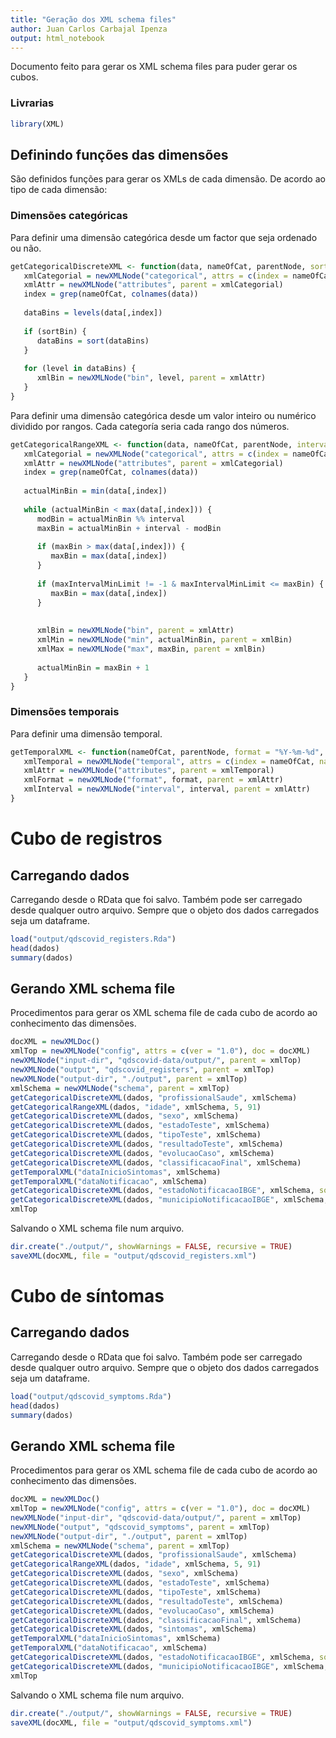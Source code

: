 ```yaml
---
title: "Geração dos XML schema files"
author: Juan Carlos Carbajal Ipenza
output: html_notebook
---
```


Documento feito para gerar os XML schema files para puder gerar os cubos.

### Livrarias

```r
library(XML)
```

## Definindo funções das dimensões

São definidos funções para gerar os XMLs de cada dimensão. De acordo ao tipo de cada dimensão:

### Dimensões categóricas

Para definir uma dimensão categórica desde um factor que seja ordenado ou não.

```r
getCategoricalDiscreteXML <- function(data, nameOfCat, parentNode, sortBin = FALSE) {
   xmlCategorial = newXMLNode("categorical", attrs = c(index = nameOfCat, type = "discrete", name = nameOfCat), parent = parentNode)
   xmlAttr = newXMLNode("attributes", parent = xmlCategorial)
   index = grep(nameOfCat, colnames(data))
   
   dataBins = levels(data[,index])
   
   if (sortBin) {
      dataBins = sort(dataBins)
   }
   
   for (level in dataBins) {
      xmlBin = newXMLNode("bin", level, parent = xmlAttr)
   }
}
```

Para definir uma dimensão categórica desde um valor inteiro ou numérico dividido por rangos. Cada categoría seria cada rango dos números.

```r
getCategoricalRangeXML <- function(data, nameOfCat, parentNode, interval = 10, maxIntervalMinLimit = -1) {
   xmlCategorial = newXMLNode("categorical", attrs = c(index = nameOfCat, type = "range", name = nameOfCat), parent = parentNode)
   xmlAttr = newXMLNode("attributes", parent = xmlCategorial)
   index = grep(nameOfCat, colnames(data))
   
   actualMinBin = min(data[,index])
   
   while (actualMinBin < max(data[,index])) {
      modBin = actualMinBin %% interval
      maxBin = actualMinBin + interval - modBin
      
      if (maxBin > max(data[,index])) {
         maxBin = max(data[,index])
      }
      
      if (maxIntervalMinLimit != -1 & maxIntervalMinLimit <= maxBin) {
         maxBin = max(data[,index])
      }
      
      
      xmlBin = newXMLNode("bin", parent = xmlAttr)
      xmlMin = newXMLNode("min", actualMinBin, parent = xmlBin)
      xmlMax = newXMLNode("max", maxBin, parent = xmlBin)
      
      actualMinBin = maxBin + 1
   }
}
```

### Dimensões temporais

Para definir uma dimensão temporal.

```r
getTemporalXML <- function(nameOfCat, parentNode, format = "%Y-%m-%d", interval = "86400") {
   xmlTemporal = newXMLNode("temporal", attrs = c(index = nameOfCat, name = nameOfCat), parent = parentNode)
   xmlAttr = newXMLNode("attributes", parent = xmlTemporal)
   xmlFormat = newXMLNode("format", format, parent = xmlAttr)
   xmlInterval = newXMLNode("interval", interval, parent = xmlAttr)
}
```

# Cubo de registros

## Carregando dados

Carregando desde o RData que foi salvo. Também pode ser carregado desde qualquer outro arquivo. Sempre que o objeto dos dados carregados seja um dataframe.

```r
load("output/qdscovid_registers.Rda")
head(dados)
summary(dados)
```

## Gerando XML schema file

Procedimentos para gerar os XML schema file de cada cubo de acordo ao conhecimento das dimensões.

```r
docXML = newXMLDoc()
xmlTop = newXMLNode("config", attrs = c(ver = "1.0"), doc = docXML)
newXMLNode("input-dir", "qdscovid-data/output/", parent = xmlTop)
newXMLNode("output", "qdscovid_registers", parent = xmlTop)
newXMLNode("output-dir", "./output", parent = xmlTop)
xmlSchema = newXMLNode("schema", parent = xmlTop)
getCategoricalDiscreteXML(dados, "profissionalSaude", xmlSchema)
getCategoricalRangeXML(dados, "idade", xmlSchema, 5, 91)
getCategoricalDiscreteXML(dados, "sexo", xmlSchema)
getCategoricalDiscreteXML(dados, "estadoTeste", xmlSchema)
getCategoricalDiscreteXML(dados, "tipoTeste", xmlSchema)
getCategoricalDiscreteXML(dados, "resultadoTeste", xmlSchema)
getCategoricalDiscreteXML(dados, "evolucaoCaso", xmlSchema)
getCategoricalDiscreteXML(dados, "classificacaoFinal", xmlSchema)
getTemporalXML("dataInicioSintomas", xmlSchema)
getTemporalXML("dataNotificacao", xmlSchema)
getCategoricalDiscreteXML(dados, "estadoNotificacaoIBGE", xmlSchema, sortBin = TRUE)
getCategoricalDiscreteXML(dados, "municipioNotificacaoIBGE", xmlSchema, sortBin = TRUE)
xmlTop
```

Salvando o XML schema file num arquivo.

```r
dir.create("./output/", showWarnings = FALSE, recursive = TRUE)
saveXML(docXML, file = "output/qdscovid_registers.xml")
```

# Cubo de síntomas

## Carregando dados

Carregando desde o RData que foi salvo. Também pode ser carregado desde qualquer outro arquivo. Sempre que o objeto dos dados carregados seja um dataframe.

```r
load("output/qdscovid_symptoms.Rda")
head(dados)
summary(dados)
```

## Gerando XML schema file

Procedimentos para gerar os XML schema file de cada cubo de acordo ao conhecimento das dimensões.

```r
docXML = newXMLDoc()
xmlTop = newXMLNode("config", attrs = c(ver = "1.0"), doc = docXML)
newXMLNode("input-dir", "qdscovid-data/output/", parent = xmlTop)
newXMLNode("output", "qdscovid_symptoms", parent = xmlTop)
newXMLNode("output-dir", "./output", parent = xmlTop)
xmlSchema = newXMLNode("schema", parent = xmlTop)
getCategoricalDiscreteXML(dados, "profissionalSaude", xmlSchema)
getCategoricalRangeXML(dados, "idade", xmlSchema, 5, 91)
getCategoricalDiscreteXML(dados, "sexo", xmlSchema)
getCategoricalDiscreteXML(dados, "estadoTeste", xmlSchema)
getCategoricalDiscreteXML(dados, "tipoTeste", xmlSchema)
getCategoricalDiscreteXML(dados, "resultadoTeste", xmlSchema)
getCategoricalDiscreteXML(dados, "evolucaoCaso", xmlSchema)
getCategoricalDiscreteXML(dados, "classificacaoFinal", xmlSchema)
getCategoricalDiscreteXML(dados, "sintomas", xmlSchema)
getTemporalXML("dataInicioSintomas", xmlSchema)
getTemporalXML("dataNotificacao", xmlSchema)
getCategoricalDiscreteXML(dados, "estadoNotificacaoIBGE", xmlSchema, sortBin = TRUE)
getCategoricalDiscreteXML(dados, "municipioNotificacaoIBGE", xmlSchema, sortBin = TRUE)
xmlTop
```

Salvando o XML schema file num arquivo.

```r
dir.create("./output/", showWarnings = FALSE, recursive = TRUE)
saveXML(docXML, file = "output/qdscovid_symptoms.xml")
```























